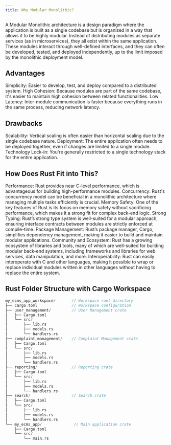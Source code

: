 ```yaml
---
title: Why Modular Monolithic?
---
```


<Card title="What is Modular Monolithic Architecture?" icon="link">
A Modular Monolithic architecture is a design paradigm where the application is built as a single codebase but is organized in a way that allows it to be highly modular. Instead of distributing modules as separate services (as in microservices), they all exist within the same application. These modules interact through well-defined interfaces, and they can often be developed, tested, and deployed independently, up to the limit imposed by the monolithic deployment model.
</Card>


## Advantages

Simplicity: Easier to develop, test, and deploy compared to a distributed system.
High Cohesion: Because modules are part of the same codebase, it's easier to maintain high cohesion between related functionalities.
Low Latency: Inter-module communication is faster because everything runs in the same process, reducing network latency.

## Drawbacks
Scalability: Vertical scaling is often easier than horizontal scaling due to the single codebase nature.
Deployment: The entire application often needs to be deployed together, even if changes are limited to a single module.
Technology Lock-in: You're generally restricted to a single technology stack for the entire application.

## How Does Rust Fit into This?
Performance: Rust provides near C-level performance, which is advantageous for building high-performance modules.
Concurrency: Rust's concurrency model can be beneficial in a monolithic architecture where managing multiple tasks efficiently is crucial.
Memory Safety: One of the key features of Rust is its focus on memory safety without sacrificing performance, which makes it a strong fit for complex back-end logic.
Strong Typing: Rust’s strong type system is well-suited for a modular approach, ensuring interface contracts between modules are strictly enforced at compile-time.
Package Management: Rust’s package manager, Cargo, simplifies dependency management, making it easier to build and maintain modular applications.
Community and Ecosystem: Rust has a growing ecosystem of libraries and tools, many of which are well-suited for building modular back-end systems, including frameworks and libraries for web services, data manipulation, and more.
Interoperability: Rust can easily interoperate with C and other languages, making it possible to wrap or replace individual modules written in other languages without having to replace the entire system.

## Rust Folder Structure with Cargo Workspace

```rust
my_ecms_app_workspace/       // Workspace root directory
├── Cargo.toml               // Workspace configuration
├── user_management/         // User Management crate
│   ├── Cargo.toml
│   └── src/
│       ├── lib.rs
│       ├── models.rs
│       └── handlers.rs
├── complaint_management/    // Complaint Management crate
│   ├── Cargo.toml
│   └── src/
│       ├── lib.rs
│       ├── models.rs
│       └── handlers.rs
├── reporting/               // Reporting crate
│   ├── Cargo.toml
│   └── src/
│       ├── lib.rs
│       ├── models.rs
│       └── handlers.rs
├── search/                  // Search crate
│   ├── Cargo.toml
│   └── src/
│       ├── lib.rs
│       ├── models.rs
│       └── handlers.rs
└── my_ecms_app/              // Main application crate
    ├── Cargo.toml
    └── src/
        └── main.rs
```
